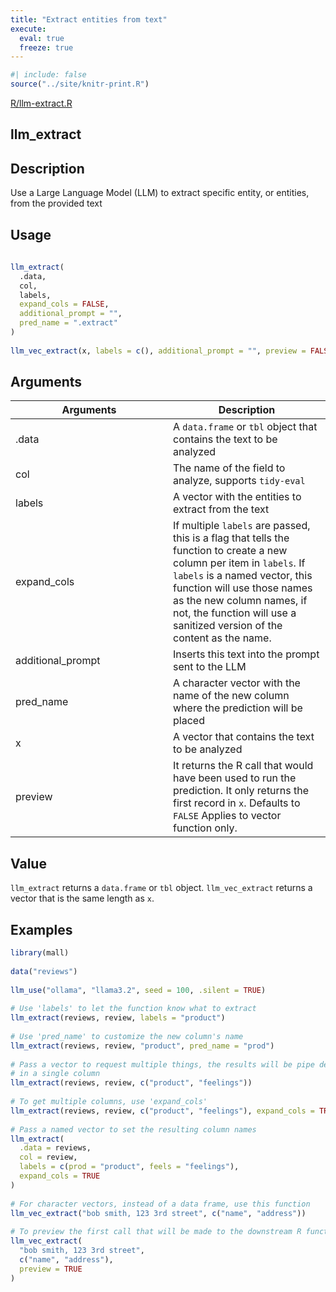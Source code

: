 ```yaml
---
title: "Extract entities from text"
execute:
  eval: true
  freeze: true
---
```


```r
#| include: false
source("../site/knitr-print.R")
```

[R/llm-extract.R](https://github.com/mlverse/mall/blob/main/r/R/llm-extract.R)

## llm_extract

## Description
 Use a Large Language Model (LLM) to extract specific entity, or entities, from the provided text 


## Usage
```r
 
llm_extract( 
  .data, 
  col, 
  labels, 
  expand_cols = FALSE, 
  additional_prompt = "", 
  pred_name = ".extract" 
) 
 
llm_vec_extract(x, labels = c(), additional_prompt = "", preview = FALSE) 
```

## Arguments
|Arguments|Description|
|---|---|
| .data | A `data.frame` or `tbl` object that contains the text to be analyzed |
| col | The name of the field to analyze, supports `tidy-eval` |
| labels | A vector with the entities to extract from the text |
| expand_cols | If multiple `labels` are passed, this is a flag that tells the function to create a new column per item in `labels`. If `labels` is a named vector, this function will use those names as the new column names, if not, the function will use a sanitized version of the content as the name. |
| additional_prompt | Inserts this text into the prompt sent to the LLM |
| pred_name | A character vector with the name of the new column where the prediction will be placed |
| x | A vector that contains the text to be analyzed |
| preview | It returns the R call that would have been used to run the prediction. It only returns the first record in `x`. Defaults to `FALSE` Applies to vector function only. |



## Value
 `llm_extract` returns a `data.frame` or `tbl` object. `llm_vec_extract` returns a vector that is the same length as `x`. 


## Examples
```r
 
 
library(mall) 
 
data("reviews") 
 
llm_use("ollama", "llama3.2", seed = 100, .silent = TRUE) 
 
# Use 'labels' to let the function know what to extract 
llm_extract(reviews, review, labels = "product") 
 
# Use 'pred_name' to customize the new column's name 
llm_extract(reviews, review, "product", pred_name = "prod") 
 
# Pass a vector to request multiple things, the results will be pipe delimeted 
# in a single column 
llm_extract(reviews, review, c("product", "feelings")) 
 
# To get multiple columns, use 'expand_cols' 
llm_extract(reviews, review, c("product", "feelings"), expand_cols = TRUE) 
 
# Pass a named vector to set the resulting column names 
llm_extract( 
  .data = reviews, 
  col = review, 
  labels = c(prod = "product", feels = "feelings"), 
  expand_cols = TRUE 
) 
 
# For character vectors, instead of a data frame, use this function 
llm_vec_extract("bob smith, 123 3rd street", c("name", "address")) 
 
# To preview the first call that will be made to the downstream R function 
llm_vec_extract( 
  "bob smith, 123 3rd street", 
  c("name", "address"), 
  preview = TRUE 
) 
 
```


